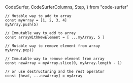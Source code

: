   CodeSurfer,
  CodeSurferColumns,
  Step,
} from "code-surfer"


<CodeSurfer>

```tsx showNumbers title="Arrays"
// Mutable way to add to array
const myArray = [1, 2, 3, 4]
myArray.push(5)

// Immutable way to add to array
const arrayWithNewElement = [ ...myArray, 5 ]

// Mutable way to remove element from array
myArray.pop()

// Immutable way to remove element from array
const newArray = myArray.slice(0, myArray.length - 1)

// or use destructuring and the rest operator
const [head, ...newArray] = myArray
```

```diff 1:3
```

```diff 5:6
```

```diff 8:9
```

```diff 11:12
```

```diff 14:15
```
</CodeSurfer>
